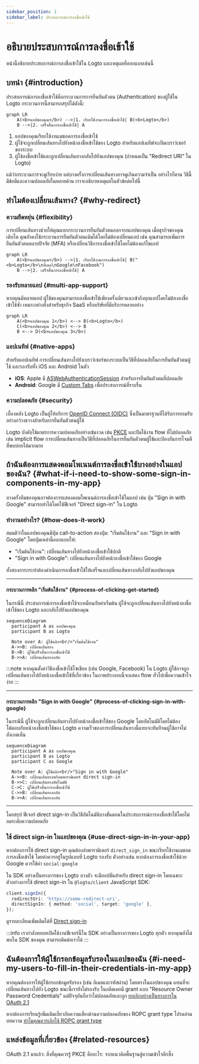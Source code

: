```yaml
---
sidebar_position: 1
sidebar_label: ประสบการณ์การลงชื่อเข้าใช้
---
```


# อธิบายประสบการณ์การลงชื่อเข้าใช้

หน้านี้อธิบายประสบการณ์การลงชื่อเข้าใช้ใน Logto และเหตุผลที่ออกแบบเช่นนี้

## บทนำ \{#introduction}

ประสบการณ์การลงชื่อเข้าใช้คือกระบวนการการยืนยันตัวตน (Authentication) ของผู้ใช้ใน Logto กระบวนการนี้สามารถสรุปได้ดังนี้:

```mermaid
graph LR
    A(<b>แอปของคุณ</b>) -->|1. เรียกใช้งานการลงชื่อเข้าใช้| B(<b>Logto</b>)
    B -->|2. เสร็จสิ้นการลงชื่อเข้าใช้| A
```

1. แอปของคุณเรียกใช้งานเมธอดการลงชื่อเข้าใช้
2. ผู้ใช้จะถูกเปลี่ยนเส้นทางไปยังหน้าลงชื่อเข้าใช้ของ Logto สำหรับแอปเนทีฟจะเปิดเบราว์เซอร์ของระบบ
3. ผู้ใช้ลงชื่อเข้าใช้และถูกเปลี่ยนเส้นทางกลับไปยังแอปของคุณ (กำหนดเป็น "Redirect URI" ใน Logto)

แม้ว่ากระบวนการจะดูเรียบง่าย แต่บางครั้งการเปลี่ยนเส้นทางอาจดูเกินความจำเป็น อย่างไรก็ตาม วิธีนี้มีข้อดีและความปลอดภัยในหลายด้าน เราจะอธิบายเหตุผลในหัวข้อต่อไปนี้

## ทำไมต้องเปลี่ยนเส้นทาง? \{#why-redirect}

### ความยืดหยุ่น \{#flexibility}

การเปลี่ยนเส้นทางช่วยให้คุณแยกกระบวนการยืนยันตัวตนออกจากแอปของคุณ เมื่อธุรกิจของคุณเติบโต คุณยังคงใช้กระบวนการยืนยันตัวตนเดิมได้โดยไม่ต้องเปลี่ยนแอป เช่น คุณสามารถเพิ่มการยืนยันตัวตนหลายปัจจัย (MFA) หรือเปลี่ยนวิธีการลงชื่อเข้าใช้โดยไม่ต้องแก้ไขแอป

```mermaid
graph LR
    A(<b>แอปของคุณ</b>) -->|1. เรียกใช้งานการลงชื่อเข้าใช้| B("<b>Logto</b>\nอีเมล\nGoogle\nFacebook")
    B -->|2. เสร็จสิ้นการลงชื่อเข้าใช้| A
```

### รองรับหลายแอป \{#multi-app-support}

หากคุณมีหลายแอป ผู้ใช้ของคุณสามารถลงชื่อเข้าใช้เพียงครั้งเดียวและเข้าถึงทุกแอปโดยไม่ต้องลงชื่อเข้าใช้ซ้ำ เหมาะอย่างยิ่งสำหรับธุรกิจ SaaS หรือบริษัทที่มีบริการหลายอย่าง

```mermaid
graph LR
    A(<b>แอปของคุณ 1</b>) <--> B(<b>Logto</b>)
    C(<b>แอปของคุณ 2</b>) <--> B
    B <--> D(<b>แอปของคุณ 3</b>)
```

### แอปเนทีฟ \{#native-apps}

สำหรับแอปเนทีฟ การเปลี่ยนเส้นทางไปยังเบราว์เซอร์ของระบบเป็นวิธีที่ปลอดภัยในการยืนยันตัวตนผู้ใช้ และรองรับทั้ง iOS และ Android ในตัว

- **iOS**: Apple มี [ASWebAuthenticationSession](https://developer.apple.com/documentation/authenticationservices/aswebauthenticationsession) สำหรับการยืนยันตัวตนที่ปลอดภัย
- **Android**: Google มี [Custom Tabs](https://developer.chrome.com/docs/android/custom-tabs) เพื่อประสบการณ์ที่ราบรื่น

### ความปลอดภัย \{#security}

เบื้องหลัง Logto เป็นผู้ให้บริการ [OpenID Connect (OIDC)](https://openid.net/specs/openid-connect-core-1_0.html) ซึ่งเป็นมาตรฐานที่ได้รับการยอมรับอย่างกว้างขวางสำหรับการยืนยันตัวตนผู้ใช้

Logto บังคับใช้มาตรการความปลอดภัยอย่างเข้มงวด เช่น [PKCE](https://tools.ietf.org/html/rfc7636) และปิดใช้งาน flow ที่ไม่ปลอดภัย เช่น implicit flow การเปลี่ยนเส้นทางเป็นวิธีที่ปลอดภัยในการยืนยันตัวตนผู้ใช้และป้องกันการโจมตีที่พบบ่อยได้มากมาย

## ถ้าฉันต้องการแสดงคอมโพเนนต์การลงชื่อเข้าใช้บางอย่างในแอปของฉัน? \{#what-if-i-need-to-show-some-sign-in-components-in-my-app}

บางครั้งทีมของคุณอาจต้องการแสดงคอมโพเนนต์การลงชื่อเข้าใช้ในแอป เช่น ปุ่ม "Sign in with Google" สามารถทำได้โดยใช้ฟีเจอร์ "Direct sign-in" ใน Logto

### ทำงานอย่างไร? \{#how-does-it-work}

สมมติว่าในแอปของคุณมีปุ่ม call-to-action สองปุ่ม: "เริ่มต้นใช้งาน" และ "Sign in with Google" โดยปุ่มเหล่านี้ออกแบบให้:

- "เริ่มต้นใช้งาน": เปลี่ยนเส้นทางไปยังหน้าลงชื่อเข้าใช้ปกติ
- "Sign in with Google": เปลี่ยนเส้นทางไปยังหน้าลงชื่อเข้าใช้ของ Google

ทั้งสองการกระทำต้องดำเนินการลงชื่อเข้าใช้ให้เสร็จและเปลี่ยนเส้นทางกลับไปยังแอปของคุณ

---

#### กระบวนการคลิก "เริ่มต้นใช้งาน" \{#process-of-clicking-get-started}

ในกรณีนี้ ประสบการณ์การลงชื่อเข้าใช้จะเหมือนกับค่าเริ่มต้น ผู้ใช้จะถูกเปลี่ยนเส้นทางไปยังหน้าลงชื่อเข้าใช้ของ Logto และกลับไปยังแอปของคุณ

```mermaid
sequenceDiagram
  participant A as แอปของคุณ
  participant B as Logto

  Note over A: ผู้ใช้คลิก<br/>"เริ่มต้นใช้งาน"
  A->>B: เปลี่ยนเส้นทาง
  B->B: ผู้ใช้เสร็จสิ้นการลงชื่อเข้าใช้
  B->>A: เปลี่ยนเส้นทางกลับ
```

:::note
หากคุณตั้งค่าวิธีลงชื่อเข้าใช้โซเชียล (เช่น Google, Facebook) ใน Logto ผู้ใช้อาจถูกเปลี่ยนเส้นทางไปยังหน้าลงชื่อเข้าใช้ที่เกี่ยวข้อง ในภาพประกอบนี้จะแสดง flow ทั่วไปเพื่อความเข้าใจง่าย
:::

---

#### กระบวนการคลิก "Sign in with Google" \{#process-of-clicking-sign-in-with-google}

ในกรณีนี้ ผู้ใช้จะถูกเปลี่ยนเส้นทางไปยังหน้าลงชื่อเข้าใช้ของ Google โดยอัตโนมัติโดยไม่ต้องโต้ตอบกับหน้าลงชื่อเข้าใช้ของ Logto ความเร็วของการเปลี่ยนเส้นทางนี้แทบจะทันทีจนผู้ใช้อาจไม่สังเกตเห็น

```mermaid
sequenceDiagram
  participant A as แอปของคุณ
  participant B as Logto
  participant C as Google

  Note over A: ผู้ใช้คลิก<br/>"Sign in with Google"
  A->>B: เปลี่ยนเส้นทางพร้อมพารามิเตอร์ direct sign-in
  B->>C: เปลี่ยนเส้นทางอัตโนมัติ
  C->C: ผู้ใช้เสร็จสิ้นการลงชื่อเข้าใช้
  C->>B: เปลี่ยนเส้นทางกลับ
  B->>A: เปลี่ยนเส้นทางกลับ
```

---

โดยสรุป ฟีเจอร์ direct sign-in เป็นวิธีอัตโนมัติบางขั้นตอนในประสบการณ์การลงชื่อเข้าใช้โดยไม่ลดระดับความปลอดภัย

### ใช้ direct sign-in ในแอปของคุณ \{#use-direct-sign-in-in-your-app}

หากต้องการใช้ direct sign-in คุณต้องส่งพารามิเตอร์ `direct_sign_in` ขณะเรียกใช้งานเมธอดการลงชื่อเข้าใช้ โดยค่าควรอยู่ในรูปแบบที่ Logto รองรับ ตัวอย่างเช่น หากต้องการลงชื่อเข้าใช้ด้วย Google ควรใช้ค่า `social:google`

ใน SDK อย่างเป็นทางการของ Logto บางตัว จะมีออปชันสำหรับ direct sign-in โดยเฉพาะ ตัวอย่างการใช้ direct sign-in ใน `@logto/client` JavaScript SDK:

```ts
client.signIn({
  redirectUri: 'https://some-redirect-uri',
  directSignIn: { method: 'social', target: 'google' },
});
```

ดูรายละเอียดเพิ่มเติมได้ที่ [Direct sign-in](/end-user-flows/authentication-parameters/direct-sign-in)

:::info
เรากำลังทยอยเปิดใช้งานฟีเจอร์นี้ใน SDK อย่างเป็นทางการของ Logto ทุกตัว หากคุณยังไม่พบใน SDK ของคุณ สามารถติดต่อเราได้
:::

## ฉันต้องการให้ผู้ใช้กรอกข้อมูลรับรองในแอปของฉัน \{#i-need-my-users-to-fill-in-their-credentials-in-my-app}

หากคุณต้องการให้ผู้ใช้กรอกข้อมูลรับรอง (เช่น อีเมลและรหัสผ่าน) โดยตรงในแอปของคุณ แทนที่จะเปลี่ยนเส้นทางไปยัง Logto ขณะนี้เรายังไม่รองรับ ในอดีตเคยมี grant แบบ "Resource Owner Password Credentials" แต่ปัจจุบันถือว่าไม่ปลอดภัยและถูก [ยกเลิกอย่างเป็นทางการใน OAuth 2.1](https://datatracker.ietf.org/doc/html/draft-ietf-oauth-security-topics#name-resource-owner-password-cre)

หากต้องการเรียนรู้เพิ่มเติมเกี่ยวกับความเสี่ยงด้านความปลอดภัยของ ROPC grant type โปรดอ่านบทความ [ทำไมคุณควรเลิกใช้ ROPC grant type](https://blog.logto.io/deprecated-ropc-grant-type/)

## แหล่งข้อมูลที่เกี่ยวข้อง \{#related-resources}

<Url href="https://blog.logto.io/oauth-2-1/">OAuth 2.1 มาแล้ว: สิ่งที่คุณควรรู้</Url>
<Url href="https://blog.logto.io/how-pkce-protects-the-authorization-code-flow-for-native-apps">
  PKCE คืออะไร: จากแนวคิดพื้นฐานสู่ความเข้าใจลึกซึ้ง
</Url>
